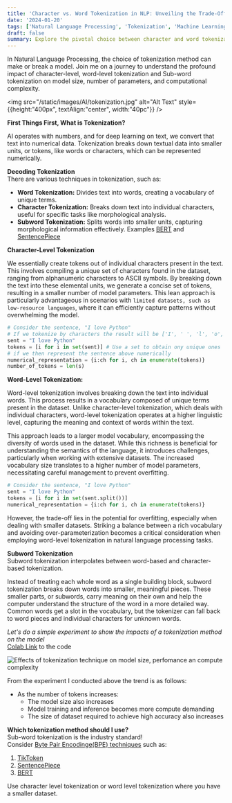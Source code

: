```yaml
---
title: 'Character vs. Word Tokenization in NLP: Unveiling the Trade-Offs in Model Size, Parameters, and Compute'
date: '2024-01-20'
tags: ['Natural Language Processing', 'Tokenization', 'Machine Learning', 'Model Optimization']
draft: false
summary: Explore the pivotal choice between character and word tokenization in NLP. Uncover the trade-offs in model size, parameters, and compute efficiency. Decipher the key considerations for optimal natural language processing. Dive into our insightful analysis now.
---
```


In Natural Language Processing, the choice of tokenization method can make or break a model. Join me on a journey to understand the profound impact of character-level, word-level tokenization and Sub-word tokenization on model size, number of parameters, and computational complexity.



<img src="/static/images/AI/tokenization.jpg" alt="Alt Text" style={{height:"400px", textAlign:"center", width:"40pc"}} />

**First Things First, What is Tokenization?**

AI operates with numbers, and for deep learning on text, we convert that text into numerical data. Tokenization breaks down textual data into smaller units, or tokens, like words or characters, which can be represented numerically.

**Decoding Tokenization**  
There are various techniques in tokenization, such as:

- **Word Tokenization:** Divides text into words, creating a vocabulary of unique terms.
- **Character Tokenization:** Breaks down text into individual characters, useful for specific tasks like morphological analysis.
- **Subword Tokenization:** Splits words into smaller units, capturing morphological information effectively. Examples [BERT](https://huggingface.co/docs/transformers/model_doc/bert) and [SentencePiece](https://github.com/google/sentencepiece)


**Character-Level Tokenization**

We essentially create tokens out of individual characters present in the text. This involves compiling a unique set of characters found in the dataset, ranging from alphanumeric characters to ASCII symbols. By breaking down the text into these elemental units, we generate a concise set of tokens, resulting in a smaller number of model parameters. This lean approach is particularly advantageous in scenarios with `limited datasets, such as low-resource languages`, where it can efficiently capture patterns without overwhelming the model.

```python
# Consider the sentence, "I love Python"
# If we tokenize by characters the result will be ['I', ' ', 'l', 'o', 'v', 'e', ' ', 'P', 'y', 't', 'h', 'n']
sent = "I love Python"
tokens = [i for i in set(sent)] # Use a set to obtain ony unique ones
# if we then represent the sentence above numerically
numerical_representation = {i:ch for i, ch in enumerate(tokens)}
number_of_tokens = len(s)
```

**Word-Level Tokenization:**

Word-level tokenization involves breaking down the text into individual words. This process results in a vocabulary composed of unique terms present in the dataset. Unlike character-level tokenization, which deals with individual characters, word-level tokenization operates at a higher linguistic level, capturing the meaning and context of words within the text.

This approach leads to a larger model vocabulary, encompassing the diversity of words used in the dataset. While this richness is beneficial for understanding the semantics of the language, it introduces challenges, particularly when working with extensive datasets. The increased vocabulary size translates to a higher number of model parameters, necessitating careful management to prevent overfitting.

```py
# Consider the sentence, "I love Python"
sent = "I love Python"
tokens = [i for i in set(sent.split())]
numerical_representation = {i:ch for i, ch in enumerate(tokens)}
```

However, the trade-off lies in the potential for overfitting, especially when dealing with smaller datasets. Striking a balance between a rich vocabulary and avoiding over-parameterization becomes a critical consideration when employing word-level tokenization in natural language processing tasks.

**Subword Tokenization**  
Subword tokenization interpolates between word-based and character-based tokenization.

Instead of treating each whole word as a single building block, subword tokenization breaks down words into smaller, meaningful pieces.
These smaller parts, or subwords, carry meaning on their own and help the computer understand the structure of the word in a more detailed way.
Common words get a slot in the vocabulary, but the tokenizer can fall back to word pieces and individual characters for unknown words.

_Let's do a simple experiment to show the impacts of a tokenization method on the model_  
[Colab Link](https://colab.research.google.com/drive/1PwAr2Gt0x_8UUXd5ED_nBTJlpdRXeU3V?usp=sharing) to the code

![Effects of tokenization technique on model size, perfomance an compute complexity](/static/images/AI/tokenization.png)  

From the experiment I conducted above the trend is as follows:
- As the number of tokens increases: 
    - The model size also increases
    - Model training and inference becomes more compute demanding
    - The size of dataset required to achieve high accuracy also increases  

**Which tokenization method should I use?**  
Sub-word tokenization is the industry standard!   
Consider [Byte Pair Encodinge(BPE) techniques](https://huggingface.co/learn/nlp-course/chapter6/5?fw=pt) such as:
1. [TikToken](https://github.com/openai/tiktoken)
2. [SentencePiece](https://github.com/google/sentencepiece)  
3. [BERT](https://huggingface.co/docs/transformers/model_doc/bert)  

Use character level tokenization or word level tokenization where you have a smaller dataset.



